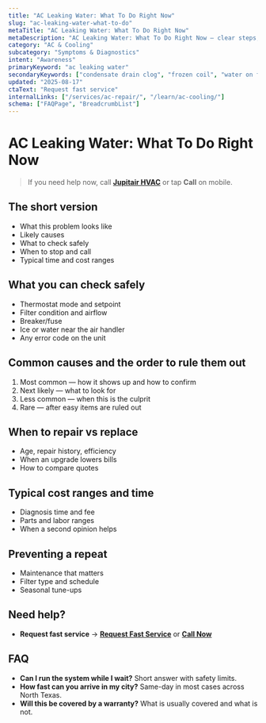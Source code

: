 ```yaml
---
title: "AC Leaking Water: What To Do Right Now"
slug: "ac-leaking-water-what-to-do"
metaTitle: "AC Leaking Water: What To Do Right Now"
metaDescription: "AC Leaking Water: What To Do Right Now — clear steps, practical fixes, and when to call a pro in North Texas."
category: "AC & Cooling"
subcategory: "Symptoms & Diagnostics"
intent: "Awareness"
primaryKeyword: "ac leaking water"
secondaryKeywords: ["condensate drain clog", "frozen coil", "water on floor by air handler"]
updated: "2025-08-17"
ctaText: "Request fast service"
internalLinks: ["/services/ac-repair/", "/learn/ac-cooling/"]
schema: ["FAQPage", "BreadcrumbList"]
---
```

# AC Leaking Water: What To Do Right Now

> If you need help now, call **[Jupitair HVAC](/contact)** or tap **Call** on mobile.

## The short version
- What this problem looks like
- Likely causes
- What to check safely
- When to stop and call
- Typical time and cost ranges

## What you can check safely
- Thermostat mode and setpoint
- Filter condition and airflow
- Breaker/fuse
- Ice or water near the air handler
- Any error code on the unit

## Common causes and the order to rule them out
1. Most common — how it shows up and how to confirm
2. Next likely — what to look for
3. Less common — when this is the culprit
4. Rare — after easy items are ruled out

## When to repair vs replace
- Age, repair history, efficiency
- When an upgrade lowers bills
- How to compare quotes

## Typical cost ranges and time
- Diagnosis time and fee
- Parts and labor ranges
- When a second opinion helps

## Preventing a repeat
- Maintenance that matters
- Filter type and schedule
- Seasonal tune-ups

## Need help?
- **Request fast service** → **[Request Fast Service](/contact)** or **[Call Now](tel:+1-XXX-XXX-XXXX)**

## FAQ
- **Can I run the system while I wait?** Short answer with safety limits.
- **How fast can you arrive in my city?** Same-day in most cases across North Texas.
- **Will this be covered by a warranty?** What is usually covered and what is not.
